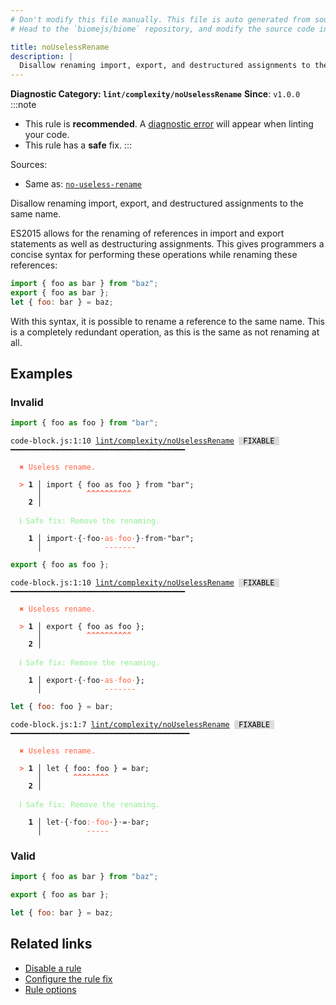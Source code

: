 ```yaml
---
# Don't modify this file manually. This file is auto generated from source, and you will lose your changes next time the website is built.
# Head to the `biomejs/biome` repository, and modify the source code in there.

title: noUselessRename
description: |
  Disallow renaming import, export, and destructured assignments to the same name.
---
```


**Diagnostic Category: `lint/complexity/noUselessRename`**
<Tabs>
<TabItem label="JavaScript (and super languages)" icon="seti:javascript">
**Since**: `v1.0.0`
:::note
- This rule is **recommended**. A [diagnostic error](/reference/diagnostics#error) will appear when linting your code.
- This rule has a **safe** fix.
:::

Sources: 
- Same as: <a href="https://eslint.org/docs/latest/rules/no-useless-rename" target="_blank"><code>no-useless-rename</code></a>

Disallow renaming import, export, and destructured assignments to the same name.

ES2015 allows for the renaming of references in import and export statements as well as destructuring assignments.
This gives programmers a concise syntax for performing these operations while renaming these references:

```js
import { foo as bar } from "baz";
export { foo as bar };
let { foo: bar } = baz;
```

With this syntax, it is possible to rename a reference to the same name.
This is a completely redundant operation, as this is the same as not renaming at all.

## Examples

### Invalid

```js
import { foo as foo } from "bar";
```

<pre class="language-text"><code class="language-text">code-block.js:1:10 <a href="https://biomejs.dev/linter/rules/no-useless-rename">lint/complexity/noUselessRename</a> <span style="color: #000; background-color: #ddd;"> FIXABLE </span> ━━━━━━━━━━━━━━━━━━━━━━━━━━━━━━━━━━━━━━━<br /><br />  <strong><span style="color: Tomato;">✖</span></strong> <span style="color: Tomato;">Useless rename.</span><br />  <br />  <strong><span style="color: Tomato;">&gt;</span></strong> <strong>1 │ </strong>import &#123; foo as foo &#125; from &quot;bar&quot;;<br />   <strong>   │ </strong>         <strong><span style="color: Tomato;">^</span></strong><strong><span style="color: Tomato;">^</span></strong><strong><span style="color: Tomato;">^</span></strong><strong><span style="color: Tomato;">^</span></strong><strong><span style="color: Tomato;">^</span></strong><strong><span style="color: Tomato;">^</span></strong><strong><span style="color: Tomato;">^</span></strong><strong><span style="color: Tomato;">^</span></strong><strong><span style="color: Tomato;">^</span></strong><strong><span style="color: Tomato;">^</span></strong><br />    <strong>2 │ </strong><br />  <br />  <strong><span style="color: lightgreen;">ℹ</span></strong> <span style="color: lightgreen;">Safe fix</span><span style="color: lightgreen;">: </span><span style="color: lightgreen;">Remove the renaming.</span><br />  <br />  <strong>  1 │ </strong>import<span style="opacity: 0.8;">·</span>&#123;<span style="opacity: 0.8;">·</span>foo<span style="opacity: 0.8;">·</span><span style="color: Tomato;">a</span><span style="color: Tomato;">s</span><span style="opacity: 0.8;"><span style="color: Tomato;">·</span></span><span style="color: Tomato;">f</span><span style="color: Tomato;">o</span><span style="color: Tomato;">o</span><span style="opacity: 0.8;"><span style="color: Tomato;">·</span></span>&#125;<span style="opacity: 0.8;">·</span>from<span style="opacity: 0.8;">·</span>&quot;bar&quot;;<br />  <strong>    │ </strong>             <span style="color: Tomato;">-</span><span style="color: Tomato;">-</span><span style="color: Tomato;">-</span><span style="color: Tomato;">-</span><span style="color: Tomato;">-</span><span style="color: Tomato;">-</span><span style="color: Tomato;">-</span>             <br /></code></pre>

```js
export { foo as foo };
```

<pre class="language-text"><code class="language-text">code-block.js:1:10 <a href="https://biomejs.dev/linter/rules/no-useless-rename">lint/complexity/noUselessRename</a> <span style="color: #000; background-color: #ddd;"> FIXABLE </span> ━━━━━━━━━━━━━━━━━━━━━━━━━━━━━━━━━━━━━━━<br /><br />  <strong><span style="color: Tomato;">✖</span></strong> <span style="color: Tomato;">Useless rename.</span><br />  <br />  <strong><span style="color: Tomato;">&gt;</span></strong> <strong>1 │ </strong>export &#123; foo as foo &#125;;<br />   <strong>   │ </strong>         <strong><span style="color: Tomato;">^</span></strong><strong><span style="color: Tomato;">^</span></strong><strong><span style="color: Tomato;">^</span></strong><strong><span style="color: Tomato;">^</span></strong><strong><span style="color: Tomato;">^</span></strong><strong><span style="color: Tomato;">^</span></strong><strong><span style="color: Tomato;">^</span></strong><strong><span style="color: Tomato;">^</span></strong><strong><span style="color: Tomato;">^</span></strong><strong><span style="color: Tomato;">^</span></strong><br />    <strong>2 │ </strong><br />  <br />  <strong><span style="color: lightgreen;">ℹ</span></strong> <span style="color: lightgreen;">Safe fix</span><span style="color: lightgreen;">: </span><span style="color: lightgreen;">Remove the renaming.</span><br />  <br />  <strong>  1 │ </strong>export<span style="opacity: 0.8;">·</span>&#123;<span style="opacity: 0.8;">·</span>foo<span style="opacity: 0.8;">·</span><span style="color: Tomato;">a</span><span style="color: Tomato;">s</span><span style="opacity: 0.8;"><span style="color: Tomato;">·</span></span><span style="color: Tomato;">f</span><span style="color: Tomato;">o</span><span style="color: Tomato;">o</span><span style="opacity: 0.8;"><span style="color: Tomato;">·</span></span>&#125;;<br />  <strong>    │ </strong>             <span style="color: Tomato;">-</span><span style="color: Tomato;">-</span><span style="color: Tomato;">-</span><span style="color: Tomato;">-</span><span style="color: Tomato;">-</span><span style="color: Tomato;">-</span><span style="color: Tomato;">-</span>  <br /></code></pre>

```js
let { foo: foo } = bar;
```

<pre class="language-text"><code class="language-text">code-block.js:1:7 <a href="https://biomejs.dev/linter/rules/no-useless-rename">lint/complexity/noUselessRename</a> <span style="color: #000; background-color: #ddd;"> FIXABLE </span> ━━━━━━━━━━━━━━━━━━━━━━━━━━━━━━━━━━━━━━━━<br /><br />  <strong><span style="color: Tomato;">✖</span></strong> <span style="color: Tomato;">Useless rename.</span><br />  <br />  <strong><span style="color: Tomato;">&gt;</span></strong> <strong>1 │ </strong>let &#123; foo: foo &#125; = bar;<br />   <strong>   │ </strong>      <strong><span style="color: Tomato;">^</span></strong><strong><span style="color: Tomato;">^</span></strong><strong><span style="color: Tomato;">^</span></strong><strong><span style="color: Tomato;">^</span></strong><strong><span style="color: Tomato;">^</span></strong><strong><span style="color: Tomato;">^</span></strong><strong><span style="color: Tomato;">^</span></strong><strong><span style="color: Tomato;">^</span></strong><br />    <strong>2 │ </strong><br />  <br />  <strong><span style="color: lightgreen;">ℹ</span></strong> <span style="color: lightgreen;">Safe fix</span><span style="color: lightgreen;">: </span><span style="color: lightgreen;">Remove the renaming.</span><br />  <br />  <strong>  1 │ </strong>let<span style="opacity: 0.8;">·</span>&#123;<span style="opacity: 0.8;">·</span>foo<span style="color: Tomato;">:</span><span style="opacity: 0.8;"><span style="color: Tomato;">·</span></span><span style="color: Tomato;">f</span><span style="color: Tomato;">o</span><span style="color: Tomato;">o</span><span style="opacity: 0.8;">·</span>&#125;<span style="opacity: 0.8;">·</span>=<span style="opacity: 0.8;">·</span>bar;<br />  <strong>    │ </strong>         <span style="color: Tomato;">-</span><span style="color: Tomato;">-</span><span style="color: Tomato;">-</span><span style="color: Tomato;">-</span><span style="color: Tomato;">-</span>         <br /></code></pre>

### Valid

```js
import { foo as bar } from "baz";
```

```js
export { foo as bar };
```

```js
let { foo: bar } = baz;
```

## Related links

- [Disable a rule](/linter/#disable-a-lint-rule)
- [Configure the rule fix](/linter#configure-the-rule-fix)
- [Rule options](/linter/#rule-options)

</TabItem>
</Tabs>

